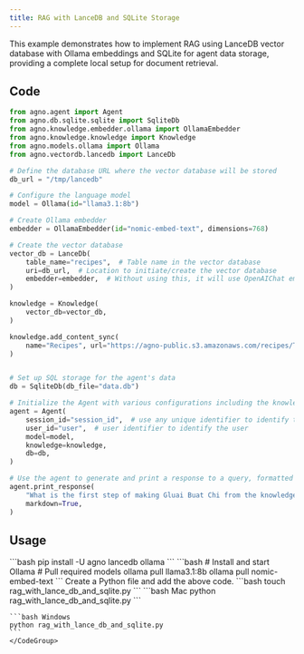 ```yaml
---
title: RAG with LanceDB and SQLite Storage
---
```


This example demonstrates how to implement RAG using LanceDB vector database with Ollama embeddings and SQLite for agent data storage, providing a complete local setup for document retrieval.

## Code

```python cookbook/agents/rag/rag_with_lance_db_and_sqlite.py
from agno.agent import Agent
from agno.db.sqlite.sqlite import SqliteDb
from agno.knowledge.embedder.ollama import OllamaEmbedder
from agno.knowledge.knowledge import Knowledge
from agno.models.ollama import Ollama
from agno.vectordb.lancedb import LanceDb

# Define the database URL where the vector database will be stored
db_url = "/tmp/lancedb"

# Configure the language model
model = Ollama(id="llama3.1:8b")

# Create Ollama embedder
embedder = OllamaEmbedder(id="nomic-embed-text", dimensions=768)

# Create the vector database
vector_db = LanceDb(
    table_name="recipes",  # Table name in the vector database
    uri=db_url,  # Location to initiate/create the vector database
    embedder=embedder,  # Without using this, it will use OpenAIChat embeddings by default
)

knowledge = Knowledge(
    vector_db=vector_db,
)

knowledge.add_content_sync(
    name="Recipes", url="https://agno-public.s3.amazonaws.com/recipes/ThaiRecipes.pdf"
)


# Set up SQL storage for the agent's data
db = SqliteDb(db_file="data.db")

# Initialize the Agent with various configurations including the knowledge base and storage
agent = Agent(
    session_id="session_id",  # use any unique identifier to identify the run
    user_id="user",  # user identifier to identify the user
    model=model,
    knowledge=knowledge,
    db=db,
)

# Use the agent to generate and print a response to a query, formatted in Markdown
agent.print_response(
    "What is the first step of making Gluai Buat Chi from the knowledge base?",
    markdown=True,
)
```

## Usage

<Steps>
  <Snippet file="create-venv-step.mdx" />

  <Step title="Install libraries">
    ```bash
    pip install -U agno lancedb ollama
    ```
  </Step>

  <Step title="Setup Ollama">
    ```bash
    # Install and start Ollama
    # Pull required models
    ollama pull llama3.1:8b
    ollama pull nomic-embed-text
    ```
  </Step>

  <Snippet file="export-openai-api.mdx" />

  <Step title="Create a Python file">
    Create a Python file and add the above code.
    ```bash
    touch rag_with_lance_db_and_sqlite.py
    ```
  </Step>

  <Step title="Run Agent">
    <CodeGroup>
    ```bash Mac
    python rag_with_lance_db_and_sqlite.py
    ```
    
    ```bash Windows
    python rag_with_lance_db_and_sqlite.py
    ```
    </CodeGroup>
  </Step>

  <Snippet file="find-all-cookbooks.mdx" />
</Steps>